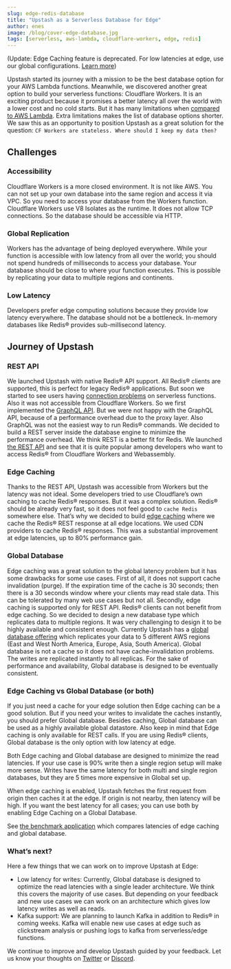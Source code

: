 ```yaml
---
slug: edge-redis-database
title: "Upstash as a Serverless Database for Edge"
author: enes
image: /blog/cover-edge-database.jpg
tags: [serverless, aws-lambda, cloudflare-workers, edge, redis]
---
```


(Update: Edge Caching feature is deprecated. For low latencies at edge, use our global configurations. [Learn more](https://docs.upstash.com/redis/features/globaldatabase))

Upstash started its journey with a mission to be the best database option for your AWS Lambda functions. Meanwhile, we discovered another great option to build your serverless functions: Cloudflare Workers. It is an exciting product because it promises a better latency all over the world with a lower cost and no cold starts. But it has many limitations when [compared to AWS Lambda](https://blog.upstash.com/aws-lambda-vs-cloudflare-workers). Extra limitations makes the list of database options shorter. We saw this as an opportunity to position Upstash as a great solution for the question: `CF Workers are stateless. Where should I keep my data then?`

## Challenges

### Accessibility

Cloudflare Workers is a more closed environment. It is not like AWS. You can not set up your own database into the same region and access it via VPC. So you need to access your database from the Workers function. Cloudflare Workers use V8 Isolates as the runtime. It does not allow TCP connections. So the database should be accessible via HTTP.

### Global Replication

Workers has the advantage of being deployed everywhere. While your function is accessible with low latency from all over the world; you should not spend hundreds of milliseconds to access your database. Your database should be close to where your function executes. This is possible by replicating your data to multiple regions and continents.

### Low Latency

Developers prefer edge computing solutions because they provide low latency everywhere. The database should not be a bottleneck. In-memory databases like Redis® provides sub-millisecond latency.

## Journey of Upstash

### REST API

We launched Upstash with native Redis® API support. All Redis® clients are supported, this is perfect for legacy Redis® applications. But soon we started to see users having [connection problems](https://blog.upstash.com/serverless-database-connections) on serverless functions. Also it was not accessible from Cloudflare Workers. So we first implemented the [GraphQL API](https://docs.upstash.com/features/graphqlapi). But we were not happy with the GraphQL API, because of a performance overhead due to the proxy layer. Also GraphQL was not the easiest way to run Redis® commands. We decided to build a REST server inside the database engine to minimize the performance overhead. We think REST is a better fit for Redis. We launched [the REST API](https://docs.upstash.com/features/restapi) and see that it is quite popular among developers who want to access Redis® from Cloudflare Workers and Webassembly.

### Edge Caching

Thanks to the REST API, Upstash was accessible from Workers but the latency was not ideal. Some developers tried to use Cloudflare’s own caching to cache Redis® responses. But it was a complex solution. Redis® should be already very fast, so it does not feel good to `cache Redis` somewhere else. That’s why we decided to build [edge caching](https://docs.upstash.com/features/edgecaching) where we cache the Redis® REST response at all edge locations. We used CDN providers to cache Redis® responses. This was a substantial improvement at edge latencies, up to 80% performance gain.

### Global Database

Edge caching was a great solution to the global latency problem but it has some drawbacks for some use cases. First of all, it does not support cache invalidation (purge). If the expiration time of the cache is 30 seconds; then there is a 30 seconds window where your clients may read stale data. This can be tolerated by many web use cases but not all. Secondly, edge caching is supported only for REST API. Redis® clients can not benefit from edge caching. So we decided to design a new database type which replicates data to multiple regions. It was very challenging to design it to be highly available and consistent enough. Currently Upstash has a [global database offering](https://docs.upstash.com/features/globaldatabase) which replicates your data to 5 different AWS regions (East and West North America, Europe, Asia, South America). Global database is not a cache so it does not have cache-invalidation problems. The writes are replicated instantly to all replicas. For the sake of performance and availability, Global database is designed to be eventually consistent.

### Edge Caching vs Global Database (or both)

If you just need a cache for your edge solution then Edge caching can be a good solution. But if you need your writes to invalidate the caches instantly, you should prefer Global database. Besides caching, Global database can be used as a highly available global datastore. Also keep in mind that Edge caching is only available for REST calls. If you are using Redis® clients, Global database is the only option with low latency at edge.

Both Edge caching and Global database are designed to minimize the read latencies. If your use case is 90% write then a single region setup will make more sense. Writes have the same latency for both multi and single region databases, but they are 5 times more expensive in Global set up.

When edge caching is enabled, Upstash fetches the first request from origin then caches it at the edge. If origin is not nearby, then latency will be high. If you want the best latency for all cases; you can use both by enabling Edge Caching on a Global Database.

See [the benchmark application](https://edge-benchmark.vercel.app/) which compares latencies of edge caching and global database.

### What’s next?

Here a few things that we can work on to improve Upstash at Edge:

- Low latency for writes: Currently, Global database is designed to optimize the read latencies with a single leader architecture. We think this covers the majority of use cases. But depending on your feedback and new use cases we can work on an architecture which gives low latency writes as well as reads.
- Kafka support: We are planning to launch Kafka in addition to Redis® in coming weeks. Kafka will enable new use cases at edge such as clickstream analysis or pushing logs to kafka from serverless/edge functions.

We continue to improve and develop Upstash guided by your feedback. Let us know your thoughts on [Twitter](https://twitter.com/upstash) or [Discord](https://discord.gg/w9SenAtbme).
